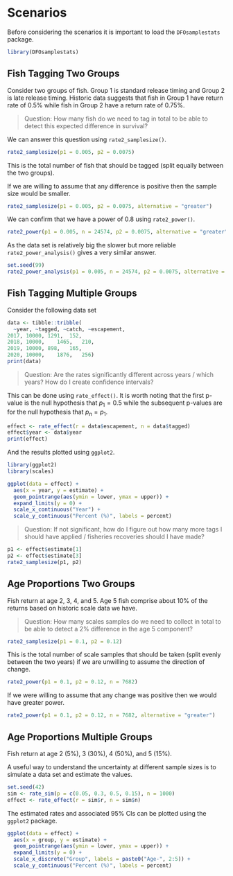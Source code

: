 # Scenarios

Before considering the scenarios it is important to load the `DFOsamplestats` package.

```r
library(DFOsamplestats)
```

## Fish Tagging Two Groups

Consider two groups of fish. Group 1 is standard release timing and Group 2 is late release timing.
Historic data suggests that fish in Group 1 have return rate of 0.5% while fish in Group 2 have a return rate of 0.75%.

> Question: How many fish do we need to tag in total to be able to detect this expected difference in survival?

We can answer this question using `rate2_samplesize()`.

```r
rate2_samplesize(p1 = 0.005, p2 = 0.0075)
```
This is the total number of fish that should be tagged (split equally between the two groups).

If we are willing to assume that any difference is positive then the sample size would be smaller.

```r
rate2_samplesize(p1 = 0.005, p2 = 0.0075, alternative = "greater")
```

We can confirm that we have a power of 0.8 using `rate2_power()`.

```r
rate2_power(p1 = 0.005, n = 24574, p2 = 0.0075, alternative = "greater")
```
As the data set is relatively big the slower but more reliable `rate2_power_analysis()` gives a very similar answer.

```r
set.seed(99)
rate2_power_analysis(p1 = 0.005, n = 24574, p2 = 0.0075, alternative = "greater")
```

## Fish Tagging Multiple Groups

Consider the following data set

```r
data <- tibble::tribble(
  ~year, ~tagged, ~catch, ~escapement,
2017, 10000, 1291,	152,
2018, 10000,	1465,	210,
2019, 10000, 898,	165,
2020, 10000,	1876,	256)
print(data)

```

> Question: Are the rates significantly different across years / which years? How do I create confidence intervals?

This can be done using `rate_effect()`. 
It is worth noting that the first p-value is the null hypothesis that $p_1 = 0.5$ while the subsequent p-values are for the null hypothesis that $p_n = p_1$.

```r
effect <- rate_effect(r = data$escapement, n = data$tagged)
effect$year <- data$year
print(effect)
```

And the results plotted using `ggplot2`.

```r
library(ggplot2)
library(scales)

ggplot(data = effect) +
  aes(x = year, y = estimate) +
  geom_pointrange(aes(ymin = lower, ymax = upper)) +
  expand_limits(y = 0) +
  scale_x_continuous("Year") +
  scale_y_continuous("Percent (%)", labels = percent)
```

> Question: If not significant, how do I figure out how many more tags I should have applied / fisheries recoveries should I have made?

```r
p1 <- effect$estimate[1]
p2 <- effect$estimate[3]
rate2_samplesize(p1, p2)
```

## Age Proportions Two Groups

Fish return at age 2, 3, 4, and 5. 
Age 5 fish comprise about 10% of the returns based on historic scale data we have. 

> Question: How many scales samples do we need to collect in total to be able to detect a 2% difference in the age 5 component?

```r
rate2_samplesize(p1 = 0.1, p2 = 0.12)
```

This is the total number of scale samples that should be taken (split evenly between the two years) if we are unwilling to assume the direction of change.

```r
rate2_power(p1 = 0.1, p2 = 0.12, n = 7682)
```

If we were willing to assume that any change was positive then we would have greater power.

```r
rate2_power(p1 = 0.1, p2 = 0.12, n = 7682, alternative = "greater")
```
  
## Age Proportions Multiple Groups

Fish return at age 2 (5%), 3 (30%), 4 (50%), and 5 (15%).

A useful way to understand the uncertainty at different sample sizes is to simulate a data set and estimate the values.

```r
set.seed(42)
sim <- rate_sim(p = c(0.05, 0.3, 0.5, 0.15), n = 1000)
effect <- rate_effect(r = sim$r, n = sim$n)
```

The estimated rates and associated 95% CIs can be plotted using the `ggplot2` package.

```r
ggplot(data = effect) +
  aes(x = group, y = estimate) +
  geom_pointrange(aes(ymin = lower, ymax = upper)) +
  expand_limits(y = 0) +
  scale_x_discrete("Group", labels = paste0("Age-", 2:5)) +
  scale_y_continuous("Percent (%)", labels = percent)
```



<!-- > Questions: How many scale (age) samples do we need to collect to confidently assert that our sample is representative of the true population age proportions? -->

<!-- Does the size of the population affect this (i.e. does the sample size different when one population sees an average return of 500 vs 10,000? -->

<!-- Can we pool age results across multiple years? Can we simply take an average? What are the considerations/caveats to this approach -->

<!-- Is the sample size smaller if there are less age classes? How do we factor this into sample size calculation? -->
